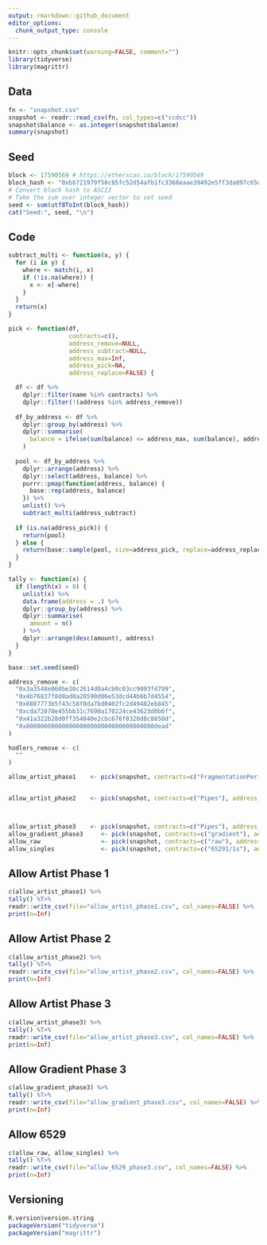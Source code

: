 ```yaml
---
output: rmarkdown::github_document
editor_options: 
  chunk_output_type: console
---
```


<!-- README.md is generated from README.Rmd. Please edit that file -->

```r
knitr::opts_chunk$set(warning=FALSE, comment="")
library(tidyverse)
library(magrittr)
```

## Data
```r
fn <- "snapshot.csv"
snapshot <- readr::read_csv(fn, col_types=c("ccdcc"))
snapshot$balance <- as.integer(snapshot$balance)
summary(snapshot)
```

## Seed
```r
block <- 17590569 # https://etherscan.io/block/17590569
block_hash <- "0xbb721979f50c85fc52d54afb1fc3368eaae39492e5ff3da097c65d3b6efa525c"
# Convert block hash to ASCII
# Take the sum over integer vector to set seed
seed <- sum(utf8ToInt(block_hash))
cat("Seed:", seed, "\n")
```

## Code
```r
subtract_multi <- function(x, y) {
  for (i in y) {
    where <- match(i, x)
    if (!is.na(where)) {
      x <- x[-where]
    }
  }
  return(x)
}

pick <- function(df,
                 contracts=c(),
                 address_remove=NULL,
                 address_subtract=NULL,
                 address_max=Inf,
                 address_pick=NA,
                 address_replace=FALSE) {

  df <- df %>%
    dplyr::filter(name %in% contracts) %>%
    dplyr::filter(!(address %in% address_remove))
  
  df_by_address <- df %>%
    dplyr::group_by(address) %>%
    dplyr::summarise(
      balance = ifelse(sum(balance) <= address_max, sum(balance), address_max)
    )
  
  pool <- df_by_address %>%
    dplyr::arrange(address) %>%
    dplyr::select(address, balance) %>%
    purrr::pmap(function(address, balance) {
      base::rep(address, balance)
    }) %>%
    unlist() %>%
    subtract_multi(address_subtract)
  
  if (is.na(address_pick)) {
    return(pool)
  } else {
    return(base::sample(pool, size=address_pick, replace=address_replace))
  }
}

tally <- function(x) {
  if (length(x) > 0) {
    unlist(x) %>%
    data.frame(address = .) %>%
    dplyr::group_by(address) %>%
    dplyr::summarise(
      amount = n()
    ) %>%
    dplyr::arrange(desc(amount), address)
  }
}
```

```r
base::set.seed(seed)

address_remove <- c(
  "0x3a3548e060be10c2614d0a4cb0c03cc9093fd799",
  "0x4b76837f8d8ad0a28590d06e53dcd44b6b7d4554",
  "0x0887773b5f43c58f0da7bd0402fc2d49482eb845",
  "0xcda72070e455bb31c7690a170224ce43623d0b6f",
  "0x41a322b28d0ff354040e2cbc676f0320d8c8850d",
  "0x000000000000000000000000000000000000dead"
)

hodlers_remove <- c(
  ""
)

allow_artist_phase1    <- pick(snapshot, contracts=c("FragmentationPeriod","Paradox","ThreeStepsAhead","Rebellion","SuperRare"), address_remove=address_remove,address_max=1)


allow_artist_phase2    <- pick(snapshot, contracts=c("Pipes"), address_remove=address_remove,address_pick=100,address_max=1)



allow_artist_phase3    <- pick(snapshot, contracts=c("Pipes"), address_remove=address_remove,address_subtract = c(allow_artist_phase1, allow_artist_phase2),address_max=1)
allow_gradient_phase3     <- pick(snapshot, contracts=c("gradient"), address_max=1)
allow_raw                 <- pick(snapshot, contracts=c("raw"), address_remove=address_remove,address_max=1)
allow_singles             <- pick(snapshot, contracts=c("65291/1s"), address_remove=address_remove,address_max=1)


```




## Allow Artist Phase 1
```r
c(allow_artist_phase1) %>%
tally() %T>%
readr::write_csv(file="allow_artist_phase1.csv", col_names=FALSE) %>%
print(n=Inf)
```

## Allow Artist Phase 2
```r
c(allow_artist_phase2) %>%
tally() %T>%
readr::write_csv(file="allow_artist_phase2.csv", col_names=FALSE) %>%
print(n=Inf)
```

## Allow Artist Phase 3
```r
c(allow_artist_phase3) %>%
tally() %T>%
readr::write_csv(file="allow_artist_phase3.csv", col_names=FALSE) %>%
print(n=Inf)
```

## Allow Gradient Phase 3
```r
c(allow_gradient_phase3) %>%
tally() %T>%
readr::write_csv(file="allow_gradient_phase3.csv", col_names=FALSE) %>%
print(n=Inf)
```

## Allow 6529
```r
c(allow_raw, allow_singles) %>%
tally() %T>%
readr::write_csv(file="allow_6529_phase3.csv", col_names=FALSE) %>%
print(n=Inf)
```

## Versioning
```r
R.version$version.string
packageVersion("tidyverse")
packageVersion("magrittr")
```
